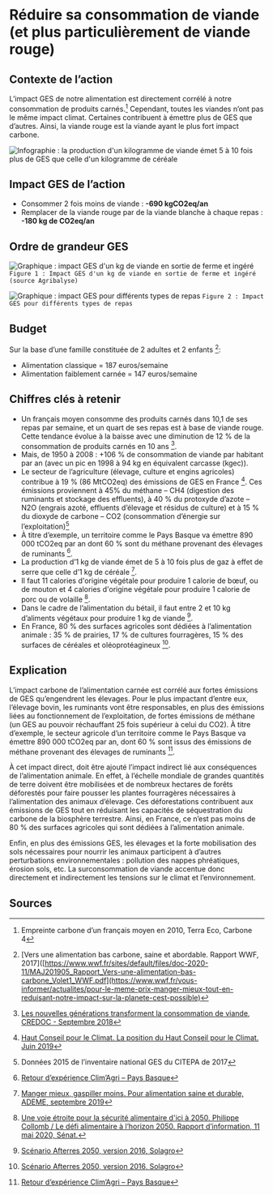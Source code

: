 # Réduire sa consommation de viande (et plus particulièrement de viande rouge)

## Contexte de l’action

L’impact GES de notre alimentation est directement corrélé à notre consommation de produits carnés.[^1] Cependant, toutes les viandes n’ont pas le même impact climat. Certaines contribuent à émettre plus de GES que d’autres. Ainsi, la viande rouge est la viande ayant le plus fort impact carbone.

![Infographie : la production d'un kilogramme de viande émet 5 à 10 fois plus de GES que celle d'un kilogramme de céréale](/images/actions/Chiffres-cles_reduire_sa_consommation_viande_v2.png)

## Impact GES de l’action

- Consommer 2 fois moins de viande : **-690 kgCO2eq/an**
- Remplacer de la viande rouge par de la viande blanche à chaque repas : **-180 kg de CO2eq/an**

## Ordre de grandeur GES

![Graphique : impact GES d'un kg de viande en sortie de ferme et ingéré](/images/actions/reduction-viande-fig1-1.jpg)
`Figure 1 : Impact GES d'un kg de viande en sortie de ferme et ingéré (source Agribalyse)`

![Graphique : impact GES pour différents types de repas](/images/actions/reduction-viande-fig2.jpg)
`Figure 2 : Impact GES pour différents types de repas`

## Budget

Sur la base d’une famille constituée de 2 adultes et 2 enfants [^4]:

- Alimentation classique = 187 euros/semaine
- Alimentation faiblement carnée = 147 euros/semaine

## Chiffres clés à retenir

- Un français moyen consomme des produits carnés dans 10,1 de ses repas par semaine, et un quart de ses repas est à base de viande rouge. Cette tendance évolue à la baisse avec une diminution de 12 % de la consommation de produits carnés en 10 ans [^2].
- Mais, de 1950 à 2008 : +106 % de consommation de viande par habitant par an (avec un pic en 1998 à 94 kg en équivalent carcasse (kgec)).
- Le secteur de l’agriculture (élevage, culture et engins agricoles) contribue à 19 % (86 MtCO2eq) des émissions de GES en France [^3]. Ces émissions proviennent à 45% du méthane – CH4 (digestion des ruminants et stockage des effluents), à 40 % du protoxyde d’azote – N2O (engrais azoté, effluents d’élevage et résidus de culture) et à 15 % du dioxyde de carbone – CO2 (consommation d’énergie sur l’exploitation)[^9]
- À titre d’exemple, un territoire comme le Pays Basque va émettre 890 000 tCO2eq par an dont 60 % sont du méthane provenant des élevages de ruminants [^7].
- La production d’1 kg de viande émet de 5 à 10 fois plus de gaz à effet de serre que celle d’1 kg de céréale [^8].
- Il faut 11 calories d'origine végétale pour produire 1 calorie de bœuf, ou de mouton et 4 calories d'origine végétale pour produire 1 calorie de porc ou de volaille [^5].
- Dans le cadre de l’alimentation du bétail, il faut entre 2 et 10 kg d’aliments végétaux pour produire 1 kg de viande [^6].
- En France, 80 % des surfaces agricoles sont dédiées à l’alimentation animale : 35 % de prairies, 17 % de cultures fourragères, 15 % des surfaces de céréales et oléoprotéagineux [^6].

## Explication

L’impact carbone de l’alimentation carnée est corrélé aux fortes émissions de GES qu’engendrent les élevages. Pour le plus impactant d’entre eux, l’élevage bovin, les ruminants vont être responsables, en plus des émissions liées au fonctionnement de l’exploitation, de fortes émissions de méthane (un GES au pouvoir réchauffant 25 fois supérieur à celui du CO2). À titre d’exemple, le secteur agricole d’un territoire comme le Pays Basque va émettre 890 000 tCO2eq par an, dont 60 % sont issus des émissions de méthane provenant des élevages de ruminants [^7].

À cet impact direct, doit être ajouté l’impact indirect lié aux conséquences de l’alimentation animale. En effet, à l’échelle mondiale de grandes quantités de terre doivent être mobilisées et de nombreux hectares de forêts déforestés pour faire pousser les plantes fourragères nécessaires à l’alimentation des animaux d’élevage. Ces déforestations contribuent aux émissions de GES tout en réduisant les capacités de séquestration du carbone de la biosphère terrestre. Ainsi, en France, ce n’est pas moins de 80 % des surfaces agricoles qui sont dédiées à l’alimentation animale.

Enfin, en plus des émissions GES, les élevages et la forte mobilisation des sols nécessaires pour nourrir les animaux participent à d’autres perturbations environnementales : pollution des nappes phréatiques, érosion sols, etc. La surconsommation de viande accentue donc directement et indirectement les tensions sur le climat et l’environnement.

## Sources

[^1]: Empreinte carbone d’un français moyen en 2010, Terra Eco, Carbone 4
[^2]: [Les nouvelles générations transforment la consommation de viande, CREDOC - Septembre 2018](https://www.credoc.fr/publications/les-nouvelles-generations-transforment-la-consommation-de-viande)
[^3]: [Haut Conseil pour le Climat. La position du Haut Conseil pour le Climat. Juin 2019](https://www.hautconseilclimat.fr/publications/rapport-2019/)
[^4]: [Vers une alimentation bas carbone, saine et abordable. Rapport WWF, 2017]([https://www.wwf.fr/sites/default/files/doc-2020-11/MAJ201905_Rapport_Vers-une-alimentation-bas-carbone_Volet1_WWF.pdf](https://www.wwf.fr/vous-informer/actualites/pour-le-meme-prix-manger-mieux-tout-en-reduisant-notre-impact-sur-la-planete-cest-possible)
[^5]: [Une voie étroite pour la sécurité alimentaire d'ici à 2050. Philippe Collomb / Le défi alimentaire à l’horizon 2050. Rapport d’information, 11 mai 2020, Sénat.](https://www.fao.org/3/x3002f/x3002f00.htm)
[^6]: [Scénario Afterres 2050, version 2016, Solagro](https://afterres2050.solagro.org/wp-content/uploads/2015/11/solagro_afterres2050_version2016.pdf)
[^7]: [Retour d’expérience Clim’Agri – Pays Basque](https://www.ademe.fr/sites/default/files/assets/documents/8070_pays_basque_climagri_ademe_v3_bd.pdf)
[^8]: [Manger mieux, gaspiller moins. Pour alimentation saine et durable, ADEME, septembre 2019](https://librairie.ademe.fr/consommer-autrement/1947-manger-mieux-gaspiller-moins-9791029708480.html)
[^9]: Données 2015 de l’inventaire national GES du CITEPA de 2017
